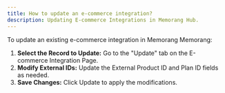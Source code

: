 ```yaml
---
title: How to update an e-commerce integration?
description: Updating E-commerce Integrations in Memorang Hub.
---
```


To update an existing e-commerce integration in Memorang Memorang:

1. **Select the Record to Update:** Go to the "Update" tab on the E-commerce Integration Page.
2. **Modify External IDs:** Update the External Product ID and Plan ID fields as needed.
3. **Save Changes:** Click Update to apply the modifications.
